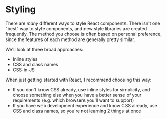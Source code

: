 # Styling

There are _many_ different ways to style React components. There isn't one "best" way to style components, and new style libraries are created frequently. The method you choose is often based on personal preference, since the features of each method are generally pretty similar.

We'll look at three broad approaches:

- Inline styles
- CSS and class names
- CSS-in-JS

When just getting started with React, I recommend choosing this way:

- If you don't know CSS already, use inline styles for simplicity, and choose something else when you have a better sense of your requirements (e.g. which browsers you'll want to support)
- If you have web development experience and know CSS already, use CSS and class names, so you're not learning 2 things at once
